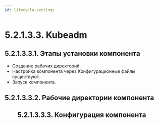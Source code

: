 ```yaml
---
id: lifecycle-settings
---
```



# 5.2.1.3.3. Kubeadm

## 5.2.1.3.3.1. Этапы установки компонента
- Создание рабочих директорий.
- Настройка компонента через Конфигурационные файлы существуют.
- Запуск компонента.

## 5.2.1.3.3.2. Рабочие директории компонента
<DIR/>

## 5.2.1.3.3.3. Конфигурация компонента
<ConfigFiles/>
